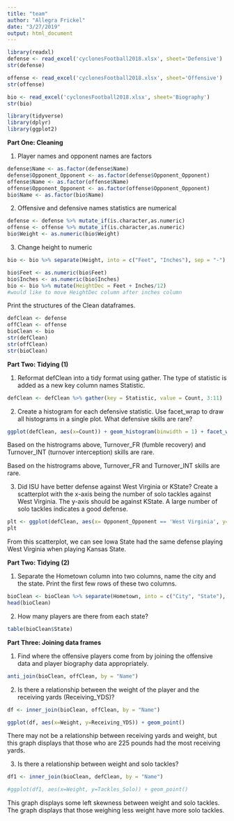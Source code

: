 ```yaml
---
title: "team"
author: "Allegra Frickel"
date: "3/27/2019"
output: html_document
---
```


```r
library(readxl)
defense <- read_excel('cyclonesFootball2018.xlsx', sheet='Defensive')
str(defense)
```

```r
offense <- read_excel('cyclonesFootball2018.xlsx', sheet='Offensive')
str(offense)
```

```r
bio <- read_excel('cyclonesFootball2018.xlsx', sheet='Biography')
str(bio)
```

```r
library(tidyverse)
library(dplyr)
library(ggplot2)
```

**Part One: Cleaning**

1. Player names and opponent names are factors
```r
defense$Name <- as.factor(defense$Name)
defense$Opponent_Opponent <- as.factor(defense$Opponent_Opponent)
offense$Name <- as.factor(offense$Name)
offense$Opponent_Opponent <- as.factor(offense$Opponent_Opponent)
bio$Name <- as.factor(bio$Name)
```

2. Offensive and defensive names statistics are numerical
```r
defense <- defense %>% mutate_if(is.character,as.numeric)
offense <- offense %>% mutate_if(is.character,as.numeric)
bio$Weight <- as.numeric(bio$Weight)
```

3. Change height to numeric

```r
bio <- bio %>% separate(Height, into = c("Feet", "Inches"), sep = "-")
```

```r
bio$Feet <- as.numeric(bio$Feet)
bio$Inches <- as.numeric(bio$Inches)
bio <- bio %>% mutate(HeightDec = Feet + Inches/12)
#would like to move HeightDec column after inches column
```

Print the structures of the Clean dataframes.
```r
defClean <- defense
offClean <- offense
bioClean <- bio
str(defClean)
str(offClean)
str(bioClean)
```

**Part Two: Tidying (1)**

1. Reformat defClean into a tidy format using gather. The type of statistic is added as a new key column names Statistic.

```r
defClean <- defClean %>% gather(key = Statistic, value = Count, 3:11)
```

2. Create a histogram for each defensive statistic. Use facet_wrap to draw all histograms in a single plot. What defensive skills are rare?

```r
ggplot(defClean, aes(x=Count)) + geom_histogram(binwidth = 1) + facet_wrap(~Statistic)
```

Based on the histrograms above, Turnover_FR (fumble recovery) and Turnover_INT (turnover interception) skills are rare.

Based on the histrograms above, Turnover_FR and Turnover_INT skills are rare.

3. Did ISU have better defense against West Virginia or KState? Create a scatterplot with the x-axis being the number of solo tackles against West Virginia. The y-axis should be against KState. A large number of solo tackles indicates a good defense.

```r
plt <- ggplot(defClean, aes(x= Opponent_Opponent == 'West Virginia', y= Opponent_Opponent == 'Kansas State')) + geom_point() + xlab('Solo tackles against West Virgina') + ylab('Solo tackles against Kansas State')
plt
```

From this scatterplot, we can see Iowa State had the same defense playing West Virginia when playing Kansas State.

**Part Two: Tidying (2)**

1. Separate the Hometown column into two columns, name the city and the state. Print the first few rows of these two columns.

```r
bioClean <- bioClean %>% separate(Hometown, into = c("City", "State"), sep = ",")
head(bioClean)
```

2. How many players are there from each state?

```r
table(bioClean$State)
```

**Part Three: Joining data frames**

1. Find where the offensive players come from by joining the offensive data and player biography data appropriately.

```r
anti_join(bioClean, offClean, by = "Name")
```

2. Is there a relationship between the weight of the player and the receiving yards (Receiving_YDS)?
```r
df <- inner_join(bioClean, offClean, by = "Name")
```

```r
ggplot(df, aes(x=Weight, y=Receiving_YDS)) + geom_point()
```

There may not be a relationship between receiving yards and weight, but this graph displays that those who are 225 pounds had the most receiving yards.

3. Is there a relationship between weight and solo tackles?

```r
df1 <- inner_join(bioClean, defClean, by = "Name")
```

```r
#ggplot(df1, aes(x=Weight, y=Tackles_Solo)) + geom_point()
```

This graph displays some left skewness between weight and solo tackles. The graph displays that those weighing less weight have more solo tackles.




